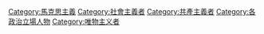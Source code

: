 {{Commonscat|Marxists}}

[[Category:馬克思主義|Category:馬克思主義]]
[[Category:社會主義者|Category:社會主義者]]
[[Category:共產主義者|Category:共產主義者]]
[[Category:各政治立場人物|Category:各政治立場人物]]
[[Category:唯物主义者|Category:唯物主义者]]